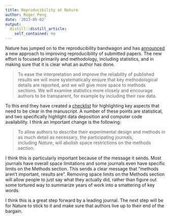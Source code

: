 ```yaml
---
title: Reproducibility at Nature
author: Roger Peng
date: '2013-05-02'
output:
  distill::distill_article:
    self_contained: no
---
```


Nature has jumped on to the reproducibility bandwagon and has [announced](http://www.nature.com/news/announcement-reducing-our-irreproducibility-1.12852) a new approach to improving reproducibility of submitted papers. The new effort is focused primarily and methodology, including statistics, and in making sure that it is clear what an author has done.

> To ease the interpretation and improve the reliability of published results we will more systematically ensure that key methodological details are reported, and we will give more space to methods sections. We will examine statistics more closely and encourage authors to be transparent, for example by including their raw data.

To this end they have created a [checklist](http://www.nature.com/authors/policies/checklist.pdf) for highlighting key aspects that need to be clear in the manuscript. A number of these points are statistical, and two specifically highlight data deposition and computer code availability. I think an important change is the following:

> To allow authors to describe their experimental design and methods in as much detail as necessary, the participating journals, including _Nature_, will abolish space restrictions on the methods section.

I think this is particularly important because of the message it sends. Most journals have overall space limitations and some journals even have specific limits on the Methods section. This sends a clear message that "methods aren't important, results are". Removing space limits on the Methods section will allow people to just say what they actually did, rather than figure out some tortured way to summarize years of work into a smattering of key words.

I think this is a great step forward by a leading journal. The next step will be for Nature to stick to it and make sure that authors live up to their end of the bargain.
